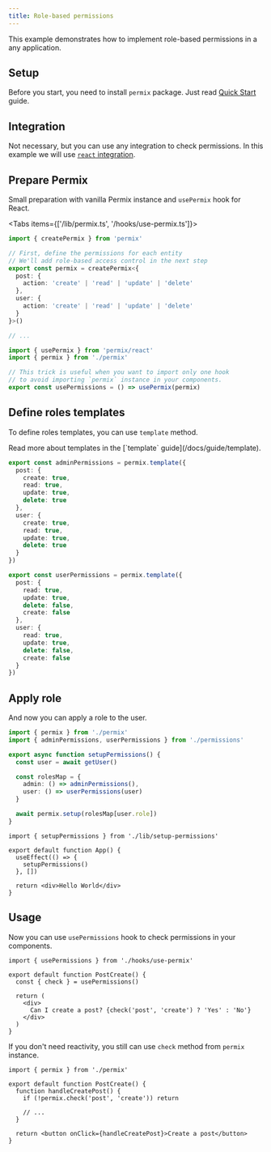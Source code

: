 ```yaml
---
title: Role-based permissions
---
```


This example demonstrates how to implement role-based permissions in a any application.

<Steps>

<Step>

## Setup

Before you start, you need to install `permix` package. Just read [Quick Start](/docs/quick-start) guide.

</Step>

<Step>

## Integration

Not necessary, but you can use any integration to check permissions. In this example we will use [`react` integration](/docs/integrations/react).

</Step>

<Step>

## Prepare Permix

Small preparation with vanilla Permix instance and `usePermix` hook for React.

<Tabs items={['/lib/permix.ts', '/hooks/use-permix.ts']}>

<Tab value="/lib/permix.ts">

```ts
import { createPermix } from 'permix'

// First, define the permissions for each entity
// We'll add role-based access control in the next step
export const permix = createPermix<{
  post: {
    action: 'create' | 'read' | 'update' | 'delete'
  },
  user: {
    action: 'create' | 'read' | 'update' | 'delete'
  }
}>()

// ...
```

</Tab>

<Tab value="/hooks/use-permix.ts">

```ts
import { usePermix } from 'permix/react'
import { permix } from './permix'

// This trick is useful when you want to import only one hook
// to avoid importing `permix` instance in your components.
export const usePermissions = () => usePermix(permix)
```

</Tab>

</Tabs>

</Step>

<Step>

## Define roles templates

To define roles templates, you can use `template` method.

<Callout>
Read more about templates in the [`template` guide](/docs/guide/template).
</Callout>

```ts title="/lib/permissions.ts"
export const adminPermissions = permix.template({
  post: {
    create: true,
    read: true,
    update: true,
    delete: true
  },
  user: {
    create: true,
    read: true,
    update: true,
    delete: true
  }
})

export const userPermissions = permix.template({
  post: {
    read: true,
    update: true,
    delete: false,
    create: false
  },
  user: {
    read: true,
    update: true,
    delete: false,
    create: false
  }
})
```

</Step>

<Step>

## Apply role

And now you can apply a role to the user.

```ts title="/lib/setup-permissions.ts"
import { permix } from './permix'
import { adminPermissions, userPermissions } from './permissions'

export async function setupPermissions() {
  const user = await getUser()

  const rolesMap = {
    admin: () => adminPermissions(),
    user: () => userPermissions(user)
  }

  await permix.setup(rolesMap[user.role])
}
```

```tsx title="/app.tsx"
import { setupPermissions } from './lib/setup-permissions'

export default function App() {
  useEffect(() => {
    setupPermissions()
  }, [])

  return <div>Hello World</div>
}
```

</Step>

<Step>

## Usage

Now you can use `usePermissions` hook to check permissions in your components.

```tsx title="PostCreate.tsx"
import { usePermissions } from './hooks/use-permix'

export default function PostCreate() {
  const { check } = usePermissions()

  return (
    <div>
      Can I create a post? {check('post', 'create') ? 'Yes' : 'No'}
    </div>
  )
}
```

If you don't need reactivity, you still can use `check` method from `permix` instance.

```tsx title="PostCreate.tsx"
import { permix } from './permix'

export default function PostCreate() {
  function handleCreatePost() {
    if (!permix.check('post', 'create')) return

    // ...
  }

  return <button onClick={handleCreatePost}>Create a post</button>
}
```

</Step>

</Steps>

